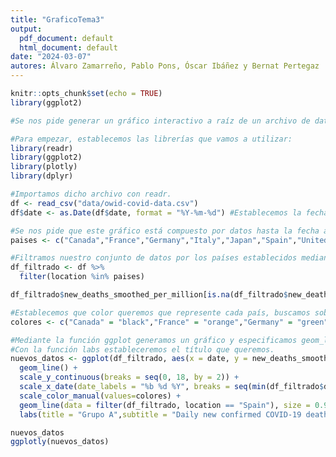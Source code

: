 ```yaml
---
title: "GraficoTema3"
output:
  pdf_document: default
  html_document: default
date: "2024-03-07"
autores: Álvaro Zamarreño, Pablo Pons, Óscar Ibáñez y Bernat Pertegaz
---
```


```r
knitr::opts_chunk$set(echo = TRUE)
library(ggplot2)
```


```r
#Se nos pide generar un gráfico interactivo a raíz de un archivo de datos sobre el COVID-19.

#Para empezar, establecemos las librerías que vamos a utilizar:
library(readr)
library(ggplot2)
library(plotly)
library(dplyr)

#Importamos dicho archivo con readr.
df <- read_csv("data/owid-covid-data.csv")
df$date <- as.Date(df$date, format = "%Y-%m-%d") #Establecemos la fecha en formato año-mes-día.

#Se nos pide que este gráfico está compuesto por datos hasta la fecha actual y por un grupo de países, establecemos los países que buscamos en la variable 'paises'.
paises <- c("Canada","France","Germany","Italy","Japan","Spain","United Kingdom","United States")

#Filtramos nuestro conjunto de datos por los países establecidos mediante la función filter()
df_filtrado <- df %>%
  filter(location %in% paises)

df_filtrado$new_deaths_smoothed_per_million[is.na(df_filtrado$new_deaths_smoothed_per_million)] <- 0

#Establecemos que color queremos que represente cada país, buscamos sobre todo que el negro represente el conjunto de datos de España.
colores <- c("Canada" = "black","France" = "orange","Germany" = "green","Italy" = "cyan","Japan" = "blue","Spain" =  "red","United Kingdom" = "deeppink","United States" = "purple")

#Mediante la función ggplot generamos un gráfico y especificamos geom_line para que corresponda con un gráfico de líneas que represente nuestro conjunto de datos.
#Con la función labs estableceremos el título que queremos.
nuevos_datos <- ggplot(df_filtrado, aes(x = date, y = new_deaths_smoothed_per_million, color = location, group = location)) +
  geom_line() + 
  scale_y_continuous(breaks = seq(0, 18, by = 2)) +
  scale_x_date(date_labels = "%b %d %Y", breaks = seq(min(df_filtrado$date), max(df_filtrado$date), length.out = 5)) +
  scale_color_manual(values=colores) +
  geom_line(data = filter(df_filtrado, location == "Spain"), size = 0.9, col  =  "red") +
  labs(title = "Grupo A",subtitle = "Daily new confirmed COVID-19 deaths per million people", x = "date", y = "new deaths smoothed per million", color = "paises")

nuevos_datos
ggplotly(nuevos_datos)

```

